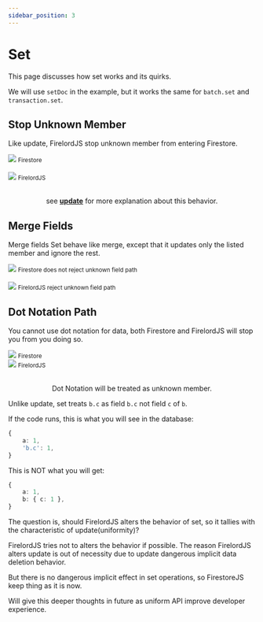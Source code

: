 ```yaml
---
sidebar_position: 3
---
```


# Set

This page discusses how set works and its quirks.

We will use `setDoc` in the example, but it works the same for `batch.set` and `transaction.set`.

## Stop Unknown Member

Like update, FirelordJS stop unknown member from entering Firestore.

<div style={{ display: 'flex', flexDirection: 'column', alignItems: 'center' }}>
	<img src="/firelordv2/set1.png" />
	<small>Firestore</small>
</div>
<br />
<div style={{ display: 'flex', flexDirection: 'column', alignItems: 'center' }}>
	<img src="/firelordv2/set2.png" />
	<small>FirelordJS</small>
</div>
<br />

<div align='center'>

see **[update](./compared_to_firestore/update#the-firelordjss-way)** for more explanation about this behavior.

</div>

## Merge Fields

Merge fields Set behave like merge, except that it updates only the listed member and ignore the rest.

<div style={{ display: 'flex', flexDirection: 'column', alignItems: 'center' }}>
	<img src="/firelordv2/set5.png" />
	<small>Firestore does not reject unknown field path</small>
</div>
<br />
<div style={{ display: 'flex', flexDirection: 'column', alignItems: 'center' }}>
	<img src="/firelordv2/set6.png" />
	<small>FirelordJS reject unknown field path</small>
</div>

## Dot Notation Path

You cannot use dot notation for data, both Firestore and FirelordJS will stop you from you doing so.

<div  style={{ display:'flex', justifyContent:'space-around' }}>
    <div style={{ display:'flex', flexDirection:"column", alignItems:'center' }}>
        <img src='/firelordv2/set7.png' />
        <small>Firestore</small>
    </div>
    <div style={{ display:'flex', flexDirection:"column", alignItems:'center' }}>
        <img src='/firelordv2/set8.png' />
        <small>FirelordJS</small>
    </div>
</div>
<br/>
<div align='center'>

Dot Notation will be treated as unknown member.

</div>

Unlike update, set treats `b.c` as field `b.c` not field `c` of `b`.

If the code runs, this is what you will see in the database:

```ts
{
	a: 1,
	'b.c': 1,
}
```

This is NOT what you will get:

```ts
{
	a: 1,
	b: { c: 1 },
}
```

The question is, should FirelordJS alters the behavior of set, so it tallies with the characteristic of update(uniformity)?

FirelordJS tries not to alters the behavior if possible. The reason FirelordJS alters update is out of necessity due to update dangerous implicit data deletion behavior.

But there is no dangerous implicit effect in set operations, so FirestoreJS keep thing as it is now.

Will give this deeper thoughts in future as uniform API improve developer experience.
